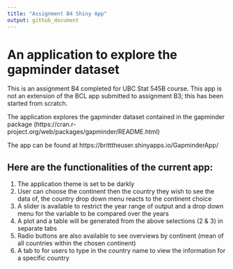 ```yaml
---
title: "Assignment B4 Shiny App"
output: github_document
---
```


# An application to explore the gapminder dataset

This is an assignment B4 completed for UBC Stat 545B course. 
This app is not an extension of the BCL app submitted to assignment B3; this has been started from scratch.

The application explores the gapminder dataset contained in the gapminder package (https://cran.r-project.org/web/packages/gapminder/README.html)

The app can be found at https://britttheuser.shinyapps.io/GapminderApp/

## Here are the functionalities of the current app:
1. The application theme is set to be darkly
2. User can choose the continent then the country they wish to see the data of, the country drop down menu reacts to the continent choice
3. A slider is available to restrict the year range of output and a drop down menu for the variable to be compared over the years
4. A plot and a table will be generated from the above selections (2 & 3) in separate tabs
5. Radio buttons are also available to see overviews by continent (mean of all countries within the chosen continent)
6. A tab to for users to type in the country name to view the information for a specific country
